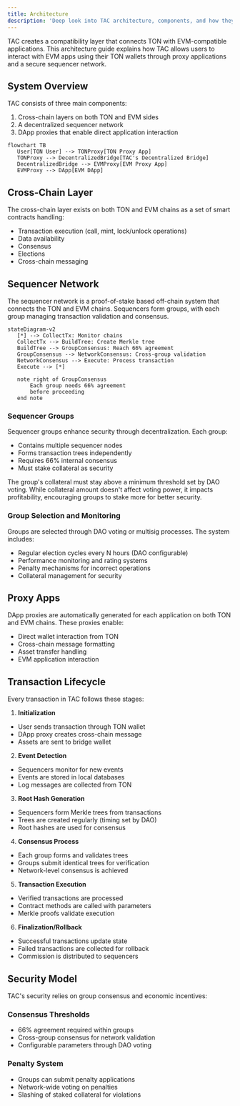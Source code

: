 ```yaml
---
title: Architecture
description: 'Deep look into TAC architecture, components, and how they work together'
---
```



TAC creates a compatibility layer that connects TON with EVM-compatible applications. This architecture guide explains how TAC allows users to interact with EVM apps using their TON wallets through proxy applications and a secure sequencer network.

## System Overview 

TAC consists of three main components:
1. Cross-chain layers on both TON and EVM sides
2. A decentralized sequencer network
3. DApp proxies that enable direct application interaction

```mermaid
flowchart TB
   User[TON User] --> TONProxy[TON Proxy App]
   TONProxy --> DecentralizedBridge[TAC's Decentralized Bridge]
   DecentralizedBridge --> EVMProxy[EVM Proxy App]
   EVMProxy --> DApp[EVM DApp]
```

## Cross-Chain Layer

The cross-chain layer exists on both TON and EVM chains as a set of smart contracts handling:
- Transaction execution (call, mint, lock/unlock operations)
- Data availability
- Consensus 
- Elections
- Cross-chain messaging

## Sequencer Network

The sequencer network is a proof-of-stake based off-chain system that connects the TON and EVM chains. Sequencers form groups, with each group managing transaction validation and consensus.

```mermaid
stateDiagram-v2
   [*] --> CollectTx: Monitor chains
   CollectTx --> BuildTree: Create Merkle tree
   BuildTree --> GroupConsensus: Reach 66% agreement
   GroupConsensus --> NetworkConsensus: Cross-group validation
   NetworkConsensus --> Execute: Process transaction
   Execute --> [*]
   
   note right of GroupConsensus
       Each group needs 66% agreement
       before proceeding
   end note
```

### Sequencer Groups

Sequencer groups enhance security through decentralization. Each group:
- Contains multiple sequencer nodes
- Forms transaction trees independently
- Requires 66% internal consensus
- Must stake collateral as security

The group's collateral must stay above a minimum threshold set by DAO voting. While collateral amount doesn't affect voting power, it impacts profitability, encouraging groups to stake more for better security.

### Group Selection and Monitoring

Groups are selected through DAO voting or multisig processes. The system includes:
- Regular election cycles every N hours (DAO configurable)
- Performance monitoring and rating systems
- Penalty mechanisms for incorrect operations
- Collateral management for security

## Proxy Apps

DApp proxies are automatically generated for each application on both TON and EVM chains. These proxies enable:
- Direct wallet interaction from TON
- Cross-chain message formatting
- Asset transfer handling
- EVM application interaction

## Transaction Lifecycle

Every transaction in TAC follows these stages:

1. **Initialization**
  - User sends transaction through TON wallet
  - DApp proxy creates cross-chain message
  - Assets are sent to bridge wallet

2. **Event Detection**
  - Sequencers monitor for new events
  - Events are stored in local databases
  - Log messages are collected from TON

3. **Root Hash Generation**
  - Sequencers form Merkle trees from transactions
  - Trees are created regularly (timing set by DAO)
  - Root hashes are used for consensus

4. **Consensus Process**
  - Each group forms and validates trees
  - Groups submit identical trees for verification
  - Network-level consensus is achieved

5. **Transaction Execution**
  - Verified transactions are processed
  - Contract methods are called with parameters
  - Merkle proofs validate execution

6. **Finalization/Rollback**
  - Successful transactions update state
  - Failed transactions are collected for rollback
  - Commission is distributed to sequencers

## Security Model

TAC's security relies on group consensus and economic incentives:

### Consensus Thresholds
- 66% agreement required within groups
- Cross-group consensus for network validation
- Configurable parameters through DAO voting

### Penalty System
- Groups can submit penalty applications
- Network-wide voting on penalties
- Slashing of staked collateral for violations

